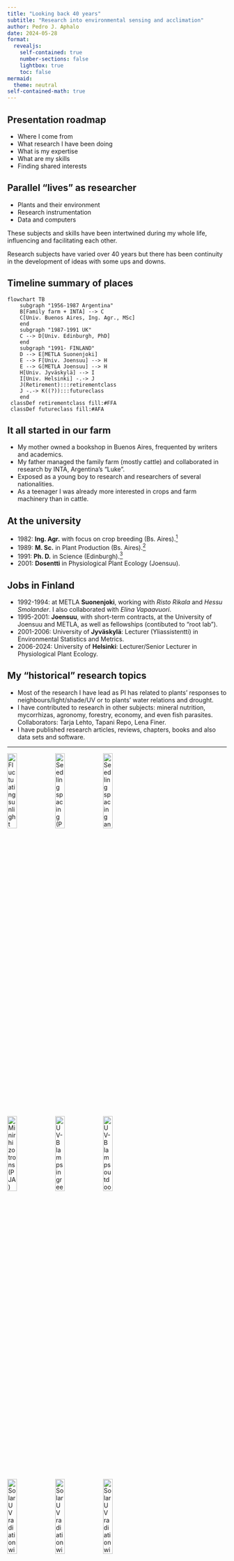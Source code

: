 ```yaml
---
title: "Looking back 40 years"
subtitle: "Research into environmental sensing and acclimation"
author: Pedro J. Aphalo
date: 2024-05-28
format: 
  revealjs:
    self-contained: true
    number-sections: false
    lightbox: true
    toc: false
mermaid:
  theme: neutral
self-contained-math: true
---
```


## Presentation roadmap

- Where I come from
- What research I have been doing
- What is my expertise
- What are my skills
- Finding shared interests

## Parallel "lives" as researcher

-  Plants and their environment
-  Research instrumentation
-  Data and computers

These subjects and skills have been intertwined during my whole life, influencing and facilitating each 
other.

Research subjects have varied over 40 years but there has been continuity in the 
development of ideas with some ups and downs.  

## Timeline summary of places {.scrollable}

```mermaid
flowchart TB
    subgraph "1956-1987 Argentina"
    B[Family farm + INTA] --> C
    C[Univ. Buenos Aires, Ing. Agr., MSc]
    end
    subgraph "1987-1991 UK"
    C --> D[Univ. Edinburgh, PhD]
    end
    subgraph "1991- FINLAND"
    D --> E[METLA Suonenjoki]
    E --> F[Univ. Joensuu] --> H
    E --> G[METLA Joensuu] --> H
    H[Univ. Jyväskylä] --> I
    I[Univ. Helsinki] -.-> J
    J(Retirement):::retirementclass
    J -.-> K((?)):::futureclass
    end
 classDef retirementclass fill:#FFA
 classDef futureclass fill:#AFA
```

## It all started in our farm

-  My mother owned a bookshop in Buenos Aires, frequented by writers and academics.
-  My father managed the family farm (mostly cattle) and collaborated in research by INTA, Argentina's "Luke".
-  Exposed as a young boy to research and researchers of several nationalities.
-  As a teenager I was already more interested in crops and farm machinery than in cattle.

## At the university

-  1982: **Ing. Agr.** with focus on crop breeding (Bs. Aires).^[Thesis: "Efectos del stress hídrico y la luz sobre la conductancia foliar de hojas variegadas de _Hedera helix_" (Supervisor Rodolfo A. Sánchez).] 
-  1989: **M. Sc.** in Plant Production (Bs. Aires).^[Thesis: "Valor adaptativo de la modulación de la actividad
de los fotosistemas que controlan la apertura de los estomas: Su evaluación mediante un modelo de
simulación." (Supervisopr Rodolfo A. Sánchez)]
-  1991: **Ph. D.** in Science (Edinburgh).^[Thesis: "Interactions in stomatal function" (supervisor Paul G. Jarvis).]
-  2001: **Dosentti** in Physiological Plant Ecology (Joensuu).

## Jobs in Finland

- 1992-1994: at METLA **Suonenjoki**, working with _Risto Rikala_ and _Hessu Smolander_. I also collaborated with _Elina Vapaavuori_.
- 1995-2001: **Joensuu**, with short-term contracts, at the University of Joensuu and METLA, as well as fellowships (contibuted to "root lab").
- 2001-2006: University of **Jyväskylä**: Lecturer (Yliassistentti) in Environmental Statistics and Metrics.
- 2006-2024: University of **Helsinki**: Lecturer/Senior Lecturer in Physiological Plant Ecology.

## My "historical" research topics

- Most of the research I have lead as PI has related to plants' responses to neighbours/light/shade/UV or to plants' water relations and drought.
- I have contributed to research in other subjects: mineral nutrition, mycorrhizas, agronomy, forestry, economy, and even fish parasites. Collaborators: Tarja Lehto, Tapani Repo, Lena Finer.
- I have published research articles, reviews, chapters, books and also data sets and software.

--------------------

![Fluctuating sunlight (PJA)](photos/_9111898.jpg){width=21%}
![Seedling spacing (PJA)](photos/Scanned Photo-7.jpg){width=21%}
![Seedling spacing and light (PJA)](photos/N92_peri.jpg){width=21%}

![Minirhizotrons (PJA)](photos/025_1.jpg){width=21%}
![UV-B lamps in greenhouse (PJA)](photos/Scanned Photo-25-3_edited.jpg){width=21%}
![UV-B lamps outdoors (PJA)](photos/010_15A.jpg){width=21%}

![Solar UV radiation with filters (TKK)](photos/outdoors2006_06b.jpg){width=21%}
![Solar UV radiation with filters (TKK)](photos/outdoors2006_06c.jpg){width=21%}
![Solar UV radiation with filters (TKK)](photos/koe18b.jpg){width=21%}

Top left, Buenos Aires. Top center and righ, Suonenjoki. Middle row, Joensuu. Bottom row, Jyväskylä.

## Current research focus

- Preemptive acclimation to drought: theoretical framework, environmental cues and response mechanisms.
- Functions of **UVR8** and **CRY**, the UV photoreceptors, in day/sunlight vs. controlled environments.
- Plants' responses (growth, morphology, phenolics) to fluctuating visible light and UV radiation.
- Theory: the definitions of _stress_ and _strain_ and their scaling up from plant-parts to communities.

## _Vicia faba_

![Thermal camera (PJA)](photos/_Z181130_HDR.jpg){width=20%}
![Thermal camera (PJA)](photos/_Z181143.jpg){width=20%}

![Weather and light environment (PJA)](photos/_Z181100_HDR.jpg){width=20%}
![Weather and light environment (PJA)](photos/_Z181094_HDR.jpg){width=20%}

Growth chambers, yellow filters. Top row, left thermal camera, and right, thermal image. 
[Thermal timelapse videos.](https://vimeo.com/showcase/9320532) 

## _Medicago truncatula_

![Solar UV radiation and blue light with filters (NR)](photos/_8152272.jpg){width=33%}
![Medicago truncatula (YY)](photos/2015-08-11 22-49-17 (B,R8,S4) 1.jpg){width=22%}
![Medicago truncatula (YY)](photos/2015-08-11 22-53-02 (B,R8,S4) 1.jpg){width=22%}

Filtered sunlight at the Viikki reasearch field, and plants.

## Light and weather measurements

- 2021-: soil water and temperature profile 0-50 cm (1 h)
- 2016-: weather variables (1 min)
- 2016-April 2024: light data (1 min); May 2024-: (0.5 s)

![Weather and light environment (PJA)](photos/_1040314_DxO.jpg){width=20%}
![Weather and light environment (PJA)](photos/IMG_2091.jpg){width=20%}

weather station at Viiki research field. See [station web site](https://viikki-stn.r4photobiology.info/).


## Light spectrum measurements

- Special protocol and calibration from STUK (Lasse Ylianttila).
- Near-real time computations and direct data acquisition from within R.
- Software already in use at Luke (Titta Kotilainen) and HU.
- Wavelength range 250-1050 nm.

## Research focus: acclimation<br>_resource or information driven?_

- Insight: many responses involved in acclimation are slow and difficult to reverse.
- Acclimation needs to be triggered in advance, but mistakes are costly to fitness or yield.

[Recent paper coauthored with V. O. Sadras](https://doi.org/10.1093/jxb/erab537)

----------

- Correlations and lags among variables (cues and signals) in the environment make this possible (e.g., anticipated shade avoidance).
- _Collaborators:_ Matthew Robson, Jorge J. Casal, Víctor O. Sadras, Marcel Jansen, Ariel Novoplansky.
- Applications to agriculture and horticulture.
- _Collaborators:_ Titta Kotilainen, Alexey Shapiguzov, Tao Li, Elias Kaiser, Leo Marcelis, Daniel Calderini, Fred Stoddard, Hamid Khazei.

---------

- How do plants integrate information acquired from cues and signals?
- ... in time and space
- Control seems to be layered: "meta-plasticity", i.e., plasticity is plastic.
- What are good sources of information in the environment? that plants can sense...
- We know more about the plants' responses than...
- ...about the details of the environment they are exposed to (natural or production).

## Theory and the bigger picture

- Stress and strain definitions at different levels of organization: a source of conflict.
- Stress, acclimation and fitness definitions: are they consistent?
- What plant-related research useful to horticulture/agriculture/forestry?
- Collaborators: Víctor O. Sadras, Marcel Jansen.

::: {.notes}
OED Workshop and article in Advances in Agronomy
:::

## Current methods focus

- Light environment: high frequency $(\approx 5\,\mathrm{ms})$ and special geometries (hemispherical and radial entrance optics), broad-band and spectral measurements.
- Simulated sunflecks and daylight with LEDs in controlled environments.
- Software for acquisition, visualization and analysis of data.
- "Technical" collaborators: Alan Morrison (U. C. Cork, electronic engineering), Stefan Langer (**sg**lux GmbH, Berlin), Bentham Instruments (Reading, U.K.), Nikolai Belevich (Helsinki), Lasse Ylianttila (STUK).

## Research after retirement

- I am looking forward to continuing collaboration with Luke researchers, with a more formal status.
- I hope this very broad introduction helps us find subjects of shared interest.
- **More information:**
- [Web site on R packages and R](https://www.r4photobiology.info)
- [ORCID public profile, and publications](https://orcid.org/0000-0003-3385-972X)
- [Research group blog](https://blogs.helsinki.fi/senpep-blog/)

## Thanks! {.center}

![](photos/_5049020.jpg){width=70%}
